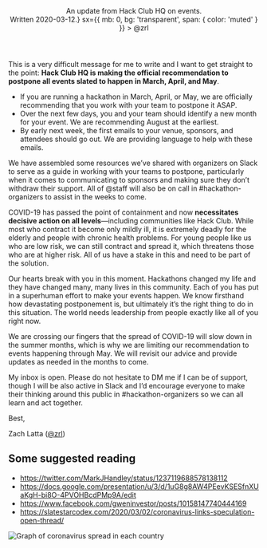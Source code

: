 
<ForceTheme theme="dark" />

<Head>
  <title>COVID-19 – Hack Club</title>
  <Meta
    title="COVID-19"
    description="An update from Hack Club HQ on events. Written 2020-03-12 by Zach Latta."
    image="https://workshop-cards.hackclub.com/COVID-19.png?theme=dark&brand=HQ&fontSize=275px&caption=our%20official%20recommendations"
  />
</Head>

<Header
  title="COVID-19"
  desc={<>An update from Hack Club HQ on events.<br />Written 2020-03-12.</>}
  sx={{ mb: 0, bg: 'transparent', span: { color: 'muted' } }}
>
  <Flex
    as="a"
    href="https://app.slack.com/team/U0266FRGP"
    target="_blank"
    title="Message @zrl on Slack"
    sx={{ alignItems: 'center', justifyContent: 'center', textDecoration: 'none', mt: 3 }}
  >
    <Avatar src="https://github.com/ZachLatta.png" size={32} alt="Zach" />
    <Text as="span" sx={{ fontSize: [1, 2], color: 'muted', ml: 2 }}>@zrl</Text>
  </Flex>
</Header>

<Container as={Content} variant="copy">

This is a very difficult message for me to write and I want to get straight to the point: **Hack Club HQ is making the official recommendation to postpone all events slated to happen in March, April, and May**.

- If you are running a hackathon in March, April, or May, we are officially recommending that you work with your team to postpone it ASAP.
- Over the next few days, you and your team should identify a new month for your event. We are recommending August at the earliest.
- By early next week, the first emails to your venue, sponsors, and attendees should go out. We are providing language to help with these emails.

We have assembled some resources we’ve shared with organizers on Slack to serve as a guide in working with your teams to postpone, particularly when it comes to communicating to sponsors and making sure they don’t withdraw their support. All of @staff will also be on call in #hackathon-organizers to assist in the weeks to come.

COVID-19 has passed the point of containment and now **necessitates decisive action on all levels**—including communities like Hack Club. While most who contract it become only mildly ill, it is extremely deadly for the elderly and people with chronic health problems. For young people like us who are low risk, we can still contract and spread it, which threatens those who are at higher risk. All of us have a stake in this and need to be part of the solution.

Our hearts break with you in this moment. Hackathons changed my life and they have changed many, many lives in this community. Each of you has put in a superhuman effort to make your events happen. We know firsthand how devastating postponement is, but ultimately it’s the right thing to do in this situation. The world needs leadership from people exactly like all of you right now.

We are crossing our fingers that the spread of COVID-19 will slow down in the summer months, which is why we are limiting our recommendation to events happening through May. We will revisit our advice and provide updates as needed in the months to come.

My inbox is open. Please do not hesitate to DM me if I can be of support, though I will be also active in Slack and I’d encourage everyone to make their thinking around this public in #hackathon-organizers so we can all learn and act together.

Best,

<Signature />

Zach Latta ([@zrl](https://app.slack.com/team/U0266FRGP))

## Some suggested reading

- https://twitter.com/MarkJHandley/status/1237119688578138112
- https://docs.google.com/presentation/u/3/d/1uG8g8AW4PEevKSESfnXUaKgH-bi8O-4PVOHBcdPMp9A/edit
- https://www.facebook.com/gweninvestor/posts/10158147740444169
- https://slatestarcodex.com/2020/03/02/coronavirus-links-speculation-open-thread/

![Graph of coronavirus spread in each country](https://workshops.hackclub.com/covid19.png)

</Container>
